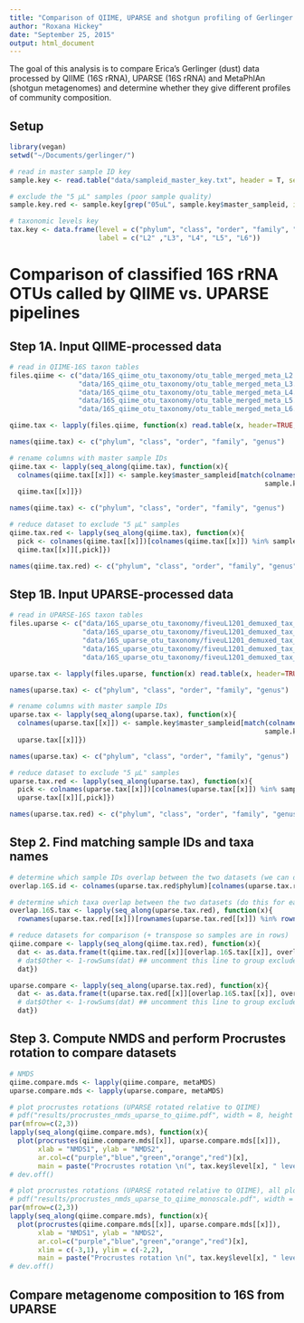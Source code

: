 ```yaml
---
title: "Comparison of QIIME, UPARSE and shotgun profiling of Gerlinger samples"
author: "Roxana Hickey"
date: "September 25, 2015"
output: html_document
---
```


The goal of this analysis is to compare Erica's Gerlinger (dust) data processed by QIIME (16S rRNA), UPARSE (16S rRNA) and MetaPhlAn (shotgun metagenomes) and determine whether they give different profiles of community composition.

## Setup
```r
library(vegan)
setwd("~/Documents/gerlinger/")

# read in master sample ID key
sample.key <- read.table("data/sampleid_master_key.txt", header = T, sep = "\t")

# exclude the "5 µL" samples (poor sample quality)
sample.key.red <- sample.key[grep("05uL", sample.key$master_sampleid, invert = TRUE),]

# taxonomic levels key
tax.key <- data.frame(level = c("phylum", "class", "order", "family", "genus"),
                      label = c("L2" ,"L3", "L4", "L5", "L6"))
```

# Comparison of classified 16S rRNA OTUs called by QIIME vs. UPARSE pipelines

## Step 1A. Input QIIME-processed data
```r
# read in QIIME-16S taxon tables
files.qiime <- c("data/16S_qiime_otu_taxonomy/otu_table_merged_meta_L2.txt",
                 "data/16S_qiime_otu_taxonomy/otu_table_merged_meta_L3.txt",
                 "data/16S_qiime_otu_taxonomy/otu_table_merged_meta_L4.txt",
                 "data/16S_qiime_otu_taxonomy/otu_table_merged_meta_L5.txt",
                 "data/16S_qiime_otu_taxonomy/otu_table_merged_meta_L6.txt")

qiime.tax <- lapply(files.qiime, function(x) read.table(x, header=TRUE, sep="\t", row.names=1))

names(qiime.tax) <- c("phylum", "class", "order", "family", "genus")

# rename columns with master sample IDs
qiime.tax <- lapply(seq_along(qiime.tax), function(x){
  colnames(qiime.tax[[x]]) <- sample.key$master_sampleid[match(colnames(qiime.tax[[x]]),
                                                               sample.key$qiime_sampleid)]
  qiime.tax[[x]]})

names(qiime.tax) <- c("phylum", "class", "order", "family", "genus")

# reduce dataset to exclude "5 µL" samples
qiime.tax.red <- lapply(seq_along(qiime.tax), function(x){
  pick <- colnames(qiime.tax[[x]])[colnames(qiime.tax[[x]]) %in% sample.key.red$master_sampleid]
  qiime.tax[[x]][,pick]})

names(qiime.tax.red) <- c("phylum", "class", "order", "family", "genus")
```

## Step 1B. Input UPARSE-processed data
```r
# read in UPARSE-16S taxon tables
files.uparse <- c("data/16S_uparse_otu_taxonomy/fiveuL1201_demuxed_tax_normalized_otus_merged_meta_L2.txt",
                  "data/16S_uparse_otu_taxonomy/fiveuL1201_demuxed_tax_normalized_otus_merged_meta_L3.txt",
                  "data/16S_uparse_otu_taxonomy/fiveuL1201_demuxed_tax_normalized_otus_merged_meta_L4.txt",
                  "data/16S_uparse_otu_taxonomy/fiveuL1201_demuxed_tax_normalized_otus_merged_meta_L5.txt",
                  "data/16S_uparse_otu_taxonomy/fiveuL1201_demuxed_tax_normalized_otus_merged_meta_L6.txt")

uparse.tax <- lapply(files.uparse, function(x) read.table(x, header=TRUE, sep="\t", row.names=1))

names(uparse.tax) <- c("phylum", "class", "order", "family", "genus")

# rename columns with master sample IDs
uparse.tax <- lapply(seq_along(uparse.tax), function(x){
  colnames(uparse.tax[[x]]) <- sample.key$master_sampleid[match(colnames(uparse.tax[[x]]),
                                                               sample.key$uparse_sampleid)]
  uparse.tax[[x]]})

names(uparse.tax) <- c("phylum", "class", "order", "family", "genus")

# reduce dataset to exclude "5 µL" samples
uparse.tax.red <- lapply(seq_along(uparse.tax), function(x){
  pick <- colnames(uparse.tax[[x]])[colnames(uparse.tax[[x]]) %in% sample.key.red$master_sampleid]
  uparse.tax[[x]][,pick]})

names(uparse.tax.red) <- c("phylum", "class", "order", "family", "genus")
```

## Step 2. Find matching sample IDs and taxa names
```r
# determine which sample IDs overlap between the two datasets (we can do this at one level)
overlap.16S.id <- colnames(uparse.tax.red$phylum)[colnames(uparse.tax.red$phylum) %in% colnames(qiime.tax.red$phylum)]

# determine which taxa overlap between the two datasets (do this for each level)
overlap.16S.tax <- lapply(seq_along(uparse.tax.red), function(x){
  rownames(uparse.tax.red[[x]])[rownames(uparse.tax.red[[x]]) %in% rownames(qiime.tax.red[[x]])]})

# reduce datasets for comparison (+ transpose so samples are in rows)
qiime.compare <- lapply(seq_along(qiime.tax.red), function(x){
  dat <- as.data.frame(t(qiime.tax.red[[x]][overlap.16S.tax[[x]], overlap.16S.id]))
  # dat$Other <- 1-rowSums(dat) ## uncomment this line to group excluded taxa as "Other"
  dat})

uparse.compare <- lapply(seq_along(uparse.tax.red), function(x){
  dat <- as.data.frame(t(uparse.tax.red[[x]][overlap.16S.tax[[x]], overlap.16S.id]))
  # dat$Other <- 1-rowSums(dat) ## uncomment this line to group excluded taxa as "Other"
  dat})
```

## Step 3. Compute NMDS and perform Procrustes rotation to compare datasets
```r
# NMDS
qiime.compare.mds <- lapply(qiime.compare, metaMDS)
uparse.compare.mds <- lapply(uparse.compare, metaMDS)
```

```r
# plot procrustes rotations (UPARSE rotated relative to QIIME)
# pdf("results/procrustes_nmds_uparse_to_qiime.pdf", width = 8, height = 6, pointsize = 8)
par(mfrow=c(2,3))
lapply(seq_along(qiime.compare.mds), function(x){
  plot(procrustes(qiime.compare.mds[[x]], uparse.compare.mds[[x]]), 
       xlab = "NMDS1", ylab = "NMDS2",
       ar.col=c("purple","blue","green","orange","red")[x],
       main = paste("Procrustes rotation \n(", tax.key$level[x], " level)", sep=""))})
# dev.off()

# plot procrustes rotations (UPARSE rotated relative to QIIME), all plots on same axis scales
# pdf("results/procrustes_nmds_uparse_to_qiime_monoscale.pdf", width = 8, height = 6, pointsize = 8)
par(mfrow=c(2,3))
lapply(seq_along(qiime.compare.mds), function(x){
  plot(procrustes(qiime.compare.mds[[x]], uparse.compare.mds[[x]]), 
       xlab = "NMDS1", ylab = "NMDS2",
       ar.col=c("purple","blue","green","orange","red")[x],
       xlim = c(-3,1), ylim = c(-2,2),
       main = paste("Procrustes rotation \n(", tax.key$level[x], " level)", sep=""))})
# dev.off()
```

## Compare metagenome composition to 16S from UPARSE